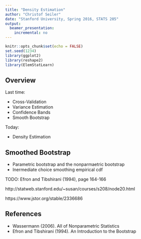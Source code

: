 ```yaml
---
title: "Density Estimation"
author: "Christof Seiler"
date: "Stanford University, Spring 2016, STATS 205"
output:
  beamer_presentation:
    incremental: no
---
```


```r
knitr::opts_chunk$set(echo = FALSE)
set.seed(1234)
library(ggplot2)
library(reshape2)
library(ElemStatLearn)
```

## Overview

Last time:

* Cross-Validation
* Variance Estimation
* Confidence Bands
* Smooth Bootstrap

Today: 

* Density Estimation

## Smoothed Bootstrap

* Parametric bootstrap and the nonparmaetric bootstrap
* Inermediate choice smoothing empirical cdf

TODO: Efron and Tibshirani (1994), page 164-166

http://statweb.stanford.edu/~susan/courses/s208/node20.html

https://www.jstor.org/stable/2336686

## References

* Wassermann (2006). All of Nonparametric Statistics
* Efron and Tibshirani (1994). An Introduction to the Bootstrap
